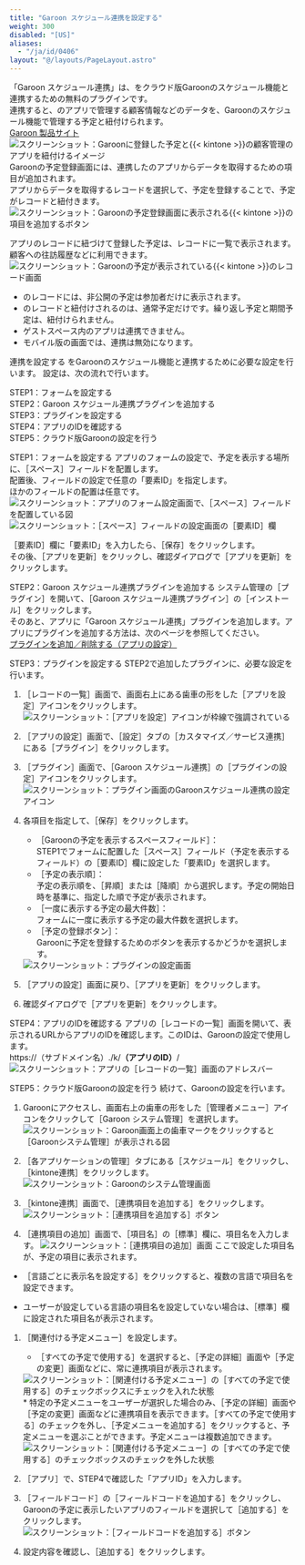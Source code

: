 ```yaml
---
title: "Garoon スケジュール連携を設定する"
weight: 300
disabled: "[US]"
aliases:
  - "/ja/id/0406"
layout: "@/layouts/PageLayout.astro"
---
```




「Garoon スケジュール連携」は、<Kintone />をクラウド版Garoonのスケジュール機能と連携するための無料のプラグインです。  
連携すると、<Kintone />のアプリで管理する顧客情報などのデータを、Garoonのスケジュール機能で管理する予定と紐付けられます。  
[Garoon 製品サイト](https://garoon.cybozu.co.jp/)
<Img src="/k/kintone/img-ja/garoon_schuedule_plugin1.png" alt="スクリーンショット：Garoonに登録した予定と{{&lt; kintone &gt;}}の顧客管理のアプリを紐付けるイメージ" />  
Garoonの予定登録画面には、連携した<Kintone />のアプリからデータを取得するための項目が追加されます。  
アプリからデータを取得するレコードを選択して、予定を登録することで、予定がレコードと紐付きます。
<Img src="/k/kintone/img-ja/garoon_schedule_plugin02.png" alt="スクリーンショット：Garoonの予定登録画面に表示される{{&lt; kintone &gt;}}の項目を追加するボタン" />

アプリのレコードに紐づけて登録した予定は、レコードに一覧で表示されます。  
顧客への往訪履歴などに利用できます。
<Img src="/k/kintone/img-ja/garoon_schuedule_plugin3.png" alt="スクリーンショット：Garoonの予定が表示されている{{&lt; kintone &gt;}}のレコード画面" />

<Note>

* <Kintone />のレコードには、非公開の予定は参加者だけに表示されます。
* <Kintone />のレコードと紐付けされるのは、通常予定だけです。繰り返し予定と期間予定は、紐付けられません。
* ゲストスペース内のアプリは連携できません。
* モバイル版の画面では、連携は無効になります。

</Note>

<Heading id="add_plugin_garoon_schedule_plugin_10">連携を設定する</Heading>
<Kintone />をGaroonのスケジュール機能と連携するために必要な設定を行います。
設定は、次の流れで行います。

STEP1：フォームを設定する  
STEP2：Garoon スケジュール連携プラグインを追加する  
STEP3：プラグインを設定する  
STEP4：アプリのIDを確認する  
STEP5：クラウド版Garoonの設定を行う

<Heading level={3} id="add_plugin_garoon_schedule_plugin_1010">STEP1：フォームを設定する</Heading>
アプリのフォームの設定で、予定を表示する場所に、<Wovn>［スペース］</Wovn>フィールドを配置します。  
配置後、フィールドの設定で任意の「要素ID」を指定します。<Wovn></Wovn>  
ほかのフィールドの配置は任意です。
<Img src="/k/kintone/img-ja/garoon_schuedule_plugin4.png" alt="スクリーンショット：アプリのフォーム設定画面で、［スペース］フィールドを配置している図" />
<Img src="/k/kintone/img-ja/garoon_schuedule_plugin5.png" alt="スクリーンショット：［スペース］フィールドの設定画面の［要素ID］欄" />

<Wovn>［要素ID］</Wovn>欄に「要素ID」を入力したら、<Wovn>［保存］</Wovn>をクリックします。  
その後、<Wovn>［アプリを更新］</Wovn>をクリックし、確認ダイアログで<Wovn>［アプリを更新］</Wovn>をクリックします。

<Heading level={3} id="add_plugin_garoon_schedule_plugin_1020">STEP2：Garoon スケジュール連携プラグインを追加する</Heading>
<Kintone />システム管理の<Wovn>［プラグイン］</Wovn>を開いて、<Wovn>［Garoon スケジュール連携プラグイン］</Wovn>の<Wovn>［インストール］</Wovn>をクリックします。  
そのあと、アプリに「Garoon スケジュール連携」プラグインを追加します。<Wovn></Wovn>アプリにプラグインを追加する方法は、次のページを参照してください。  
[プラグインを追加／削除する（アプリの設定）](/k/ja/id/040566.html)

<Heading level={3} id="add_plugin_garoon_schedule_plugin_1030">STEP3：プラグインを設定する</Heading>
STEP2で追加したプラグインに、必要な設定を行います。

1. <Wovn>［レコードの一覧］</Wovn>画面で、画面右上にある歯車の形をした<Wovn>［アプリを設定］</Wovn>アイコンをクリックします。  
   <Img src="/k/kintone/img/settings_shortcut_icon.png" alt="スクリーンショット：［アプリを設定］アイコンが枠線で強調されている" />

1. <Wovn>［アプリの設定］</Wovn>画面で、<Wovn>［設定］</Wovn>タブの<Wovn>［カスタマイズ／サービス連携］</Wovn>にある<Wovn>［プラグイン］</Wovn>をクリックします。

1. <Wovn>［プラグイン］</Wovn>画面で、<Wovn>［Garoon スケジュール連携］</Wovn>の<Wovn>［プラグインの設定］</Wovn>アイコンをクリックします。
   <Img src="/k/kintone/img-ja/garoon_schedule_plugin17.png" alt="スクリーンショット：プラグイン画面のGaroonスケジュール連携の設定アイコン" />

1. 各項目を指定して、<Wovn>［保存］</Wovn>をクリックします。

    * <Wovn>［Garoonの予定を表示するスペースフィールド］</Wovn>：  
      STEP1でフォームに配置した<Wovn>［スペース］</Wovn>フィールド（予定を表示するフィールド）の<Wovn>［要素ID］</Wovn>欄に設定した「要素ID」を選択します。
    * <Wovn>［予定の表示順］</Wovn>：  
      予定の表示順を、<Wovn>［昇順］</Wovn>または<Wovn>［降順］</Wovn>から選択します。予定の開始日時を基準に、指定した順で予定が表示されます。
    * <Wovn>［一度に表示する予定の最大件数］</Wovn>：  
      フォームに一度に表示する予定の最大件数を選択します。
    * <Wovn>［予定の登録ボタン］</Wovn>：  
      Garoonに予定を登録するためのボタンを表示するかどうかを選択します。
    <Img src="/k/kintone/img-ja/garoon_schuedule_plugin7.png" alt="スクリーンショット：プラグインの設定画面" />

1. <Wovn>［アプリの設定］</Wovn>画面に戻り、<Wovn>［アプリを更新］</Wovn>をクリックします。

1. 確認ダイアログで<Wovn>［アプリを更新］</Wovn>をクリックします。

<Heading level={3} id="add_plugin_garoon_schedule_plugin_1040">STEP4：アプリのIDを確認する</Heading>
アプリの<Wovn>［レコードの一覧］</Wovn>画面を開いて、表示されるURLからアプリのIDを確認します。このIDは、Garoonの設定で使用します。  
https://（サブドメイン名）.<CybozuCom />/k/**（アプリのID）**/
<Img src="/k/kintone/img-ja/garoon_schedule_plugin08.png" alt="スクリーンショット：アプリの［レコードの一覧］画面のアドレスバー" />

<Heading level={3} id="add_plugin_garoon_schedule_plugin_1050">STEP5：クラウド版Garoonの設定を行う</Heading>
続けて、Garoonの設定を行います。

1. Garoonにアクセスし、画面右上の歯車の形をした<Wovn>［管理者メニュー］</Wovn>アイコンをクリックして<Wovn>［Garoon システム管理］</Wovn>を選択します。
   <Img src="/k/kintone/img-ja/garoon_schuedule_plugin9.png" alt="スクリーンショット：Garoon画面上の歯車マークをクリックすると［Garoonシステム管理］が表示される図" />

1. <Wovn>［各アプリケーションの管理］</Wovn>タブにある<Wovn>［スケジュール］</Wovn>をクリックし、<Wovn>［kintone連携］</Wovn>をクリックします。
   <Img src="/k/kintone/img-ja/garoon_schuedule_plugin10.png" alt="スクリーンショット：Garoonのシステム管理画面" />

1. <Wovn>［kintone連携］</Wovn>画面で、<Wovn>［連携項目を追加する］</Wovn>をクリックします。
   <Img src="/k/kintone/img-ja/garoon_schuedule_plugin11.png" alt="スクリーンショット：［連携項目を追加する］ボタン" />

1. <Wovn>［連携項目の追加］</Wovn>画面で、<Wovn>［項目名］</Wovn>の<Wovn>［標準］</Wovn>欄に、項目名を入力します。
   <Img src="/k/kintone/img-ja/garoon_schuedule_plugin13.png" alt="スクリーンショット：［連携項目の追加］画面" />
  ここで設定した項目名が、予定の項目に表示されます。
  <Note>

* <Wovn>［言語ごとに表示名を設定する］</Wovn>をクリックすると、複数の言語で項目名を設定できます。
* ユーザーが設定している言語の項目名を設定していない場合は、<Wovn>［標準］</Wovn>欄に設定された項目名が表示されます。

  </Note>

1. <Wovn>［関連付ける予定メニュー］</Wovn>を設定します。

   * <Wovn>［すべての予定で使用する］</Wovn>を選択すると、<Wovn>［予定の詳細］</Wovn>画面や<Wovn>［予定の変更］</Wovn>画面などに、常に連携項目が表示されます。
   <Img src="/k/kintone/img-ja/garoon_schuedule_plugin14.png" alt="スクリーンショット：［関連付ける予定メニュー］の［すべての予定で使用する］のチェックボックスにチェックを入れた状態" />
   * 特定の予定メニューをユーザーが選択した場合のみ、<Wovn>［予定の詳細］</Wovn>画面や<Wovn>［予定の変更］</Wovn>画面などに連携項目を表示できます。<Wovn>［すべての予定で使用する］</Wovn>のチェックを外し、<Wovn>［予定メニューを追加する］</Wovn>をクリックすると、予定メニューを選ぶことができます。予定メニューは複数追加できます。
   <Img src="/k/kintone/img-ja/garoon_schedule_plugin15.png" alt="スクリーンショット：［関連付ける予定メニュー］の［すべての予定で使用する］のチェックボックスのチェックを外した状態" />

1. <Wovn>［<Kintone />アプリ］</Wovn>で、STEP4で確認した「アプリID」を入力します。<Wovn></Wovn><Wovn></Wovn>

1. <Wovn>［フィールドコード］</Wovn>の<Wovn>［フィールドコードを追加する］</Wovn>をクリックし、Garoonの予定に表示したいアプリのフィールドを選択して<Wovn>［追加する］</Wovn>をクリックします。
   <Img src="/k/kintone/img-ja/garoon_schuedule_plugin16.png" alt="スクリーンショット：［フィールドコードを追加する］ボタン" />

1. 設定内容を確認し、<Wovn>［追加する］</Wovn>をクリックします。
